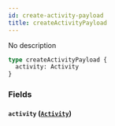 ```yaml
---
id: create-activity-payload
title: createActivityPayload
---
```


No description

```graphql
type createActivityPayload {
  activity: Activity
}
```

### Fields

#### `activity` ([`Activity`](/v1/objects/activity))
